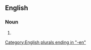 ==English==

===Noun===
{{head|en|noun plural form|head=[[pretermitted]] [[child]]ren}}

# {{plural of|pretermitted child|lang=en}}

[[Category:English plurals ending in "-en"]]